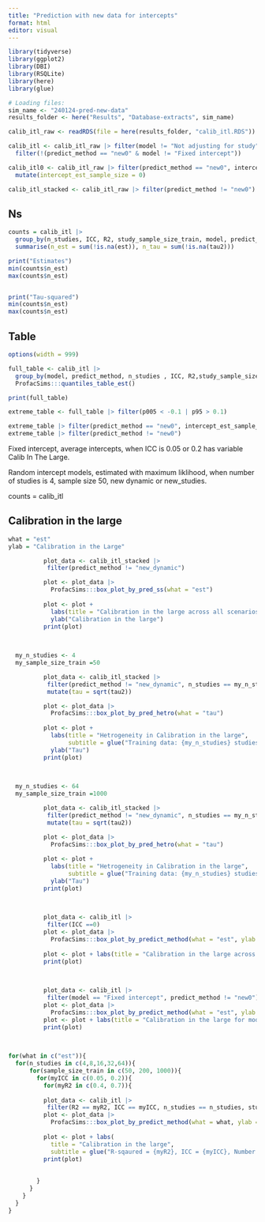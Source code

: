 ```yaml
---
title: "Prediction with new data for intercepts"
format: html
editor: visual
---
```


```r
library(tidyverse)
library(ggplot2)
library(DBI)
library(RSQLite)
library(here)
library(glue)

# Loading files:
sim_name <- "240124-pred-new-data"
results_folder <- here("Results", "Database-extracts", sim_name)

calib_itl_raw <- readRDS(file = here(results_folder, "calib_itl.RDS"))

calib_itl <- calib_itl_raw |> filter(model != "Not adjusting for study") |> 
  filter(!(predict_method == "new0" & model != "Fixed intercept"))

calib_itl0 <- calib_itl_raw |> filter(predict_method == "new0", intercept_est_sample_size == 10) |> 
  mutate(intercept_est_sample_size = 0)

calib_itl_stacked <- calib_itl_raw |> filter(predict_method != "new0") |> bind_rows(calib_itl0)
```

## Ns

```r
counts = calib_itl |> 
  group_by(n_studies, ICC, R2, study_sample_size_train, model, predict_method, intercept_est_sample_size) |> 
  summarise(n_est = sum(!is.na(est)), n_tau = sum(!is.na(tau2)))

print("Estimates")
min(counts$n_est)
max(counts$n_est)   


print("Tau-squared")
min(counts$n_est)
max(counts$n_est)        
```

## Table

```r
options(width = 999)

full_table <- calib_itl |> 
  group_by(model, predict_method, n_studies , ICC, R2,study_sample_size_train, intercept_est_sample_size) |> 
  ProfacSims:::quantiles_table_est() 

print(full_table)

extreme_table <- full_table |> filter(p005 < -0.1 | p95 > 0.1)

extreme_table |> filter(predict_method == "new0", intercept_est_sample_size ==10)
extreme_table |> filter(predict_method != "new0")

```

Fixed intercept, average intercepts, when ICC is 0.05 or 0.2 has variable Calib In The Large.

Random intercept models, estimated with maximum liklihood, when number of studies is 4, sample size 50, new dynamic or new_studies.

counts = calib_itl

## Calibration in the large

```r
what = "est"
ylab = "Calibration in the Large"
```

```r

       
          plot_data <- calib_itl_stacked |> 
           filter(predict_method != "new_dynamic") 

          plot <- plot_data |> 
            ProfacSims:::box_plot_by_pred_ss(what = "est") 
          
          plot <- plot + 
            labs(title = "Calibration in the large across all scenarios") +
            ylab("Calibration in the large")
          print(plot)
  
            
```

```r

  my_n_studies <- 4        
  my_sample_size_train =50  

          plot_data <- calib_itl_stacked |> 
           filter(predict_method != "new_dynamic", n_studies == my_n_studies, study_sample_size_train == my_sample_size_train) |> 
           mutate(tau = sqrt(tau2))

          plot <- plot_data |> 
            ProfacSims:::box_plot_by_pred_hetro(what = "tau") 
          
          plot <- plot + 
            labs(title = "Hetrogeneity in Calibration in the large",
                 subtitle = glue("Training data: {my_n_studies} studies of size {my_sample_size_train} ")) +
            ylab("Tau")
          print(plot)
  
            
```

```r

  my_n_studies <- 64        
  my_sample_size_train =1000  

          plot_data <- calib_itl_stacked |> 
           filter(predict_method != "new_dynamic", n_studies == my_n_studies, study_sample_size_train == my_sample_size_train) |> 
           mutate(tau = sqrt(tau2))

          plot <- plot_data |> 
            ProfacSims:::box_plot_by_pred_hetro(what = "tau") 
          
          plot <- plot + 
            labs(title = "Hetrogeneity in Calibration in the large",
                 subtitle = glue("Training data: {my_n_studies} studies of size {my_sample_size_train} ")) +
            ylab("Tau")
          print(plot)
  
            
```


```r

       
          plot_data <- calib_itl |> 
           filter(ICC ==0)
          plot <- plot_data |> 
            ProfacSims:::box_plot_by_predict_method(what = "est", ylab = "Calibration in the large")
          
          plot <- plot + labs(title = "Calibration in the large across all scenarios when ICC = 0")
          print(plot)
  
            
```

```r

       
          plot_data <- calib_itl |> 
           filter(model == "Fixed intercept", predict_method != "new0")
          plot <- plot_data |> 
            ProfacSims:::box_plot_by_predict_method(what = "est", ylab = "Calibration in the large")
          plot <- plot + labs(title = "Calibration in the large for models with fixed intercepts")
          print(plot)
  
            
```

```r
for(what in c("est")){
  for(n_studies in c(4,8,16,32,64)){
      for(sample_size_train in c(50, 200, 1000)){
        for(myICC in c(0.05, 0.2)){
          for(myR2 in c(0.4, 0.7)){
             
          plot_data <- calib_itl |> 
           filter(R2 == myR2, ICC == myICC, n_studies == n_studies, study_sample_size_train == sample_size_train, model != "Fixed intercept")
          plot <- plot_data |> 
            ProfacSims:::box_plot_by_predict_method(what = what, ylab = what)
          
          plot <- plot + labs(
            title = "Calibration in the large",
            subtitle = glue("R-sqaured = {myR2}, ICC = {myICC}, Number of studies == {n_studies}, study sample size = {sample_size_train}"))
          print(plot)
  
            
        }
      }
    }
  }
}
```
